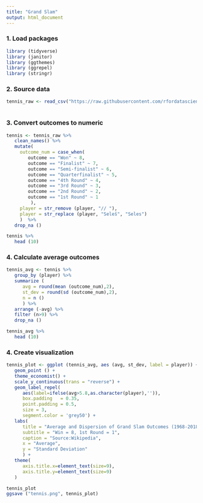 ```yaml
---
title: "Grand Slam"
output: html_document
---
```


### 1. Load packages
```r

library (tidyverse)
library (janitor)
library (ggthemes)
library (ggrepel)
library (stringr)

```

### 2. Source data
```r

tennis_raw <- read_csv("https://raw.githubusercontent.com/rfordatascience/tidytuesday/master/data/2019/2019-04-09/grand_slam_timeline.csv")
   
```
### 3. Convert outcomes to numeric
```r

tennis <- tennis_raw %>%
   clean_names() %>%
   mutate(
     outcome_num = case_when(
        outcome == "Won" ~ 8,
        outcome == "Finalist" ~ 7,
        outcome == "Semi-finalist" ~ 6,
        outcome == "Quarterfinalist" ~ 5,
        outcome == "4th Round" ~ 4,
        outcome == "3rd Round" ~ 3,
        outcome == "2nd Round" ~ 2,
        outcome == "1st Round" ~ 1
         ),
     player = str_remove (player, "// "),
     player = str_replace (player, "Seleš", "Seles")
     )  %>%
   drop_na ()

tennis %>%
   head (10)

```

### 4. Calculate average outcomes
```r
  
tennis_avg <- tennis %>%
   group_by (player) %>%
   summarize (
      avg = round(mean (outcome_num),2),
      st_dev = round(sd (outcome_num),2),
      n = n ()
      ) %>%
   arrange (-avg) %>%
   filter (n>9) %>%
   drop_na ()

tennis_avg %>%
   head (10)
```

### 4. Create visualization
```r

tennis_plot <- ggplot (tennis_avg, aes (avg, st_dev, label = player)) +
   geom_point () +
   theme_economist() +
   scale_y_continuous(trans = "reverse") +
   geom_label_repel(
      aes(label=ifelse(avg>5.8,as.character(player),'')),
      box.padding   = 0.35, 
      point.padding = 0.5,
      size = 3,
      segment.color = 'grey50') +
   labs(
      title = "Average and Dispersion of Grand Slam Outcomes (1968-2018)",
      subtitle = "Win = 8, 1st Round = 1",
      caption = "Source:Wikipedia",
      x = "Average",
      y = "Standard Deviation"
      ) +
   theme(
      axis.title.x=element_text(size=9),
      axis.title.y=element_text(size=9)
   )

tennis_plot
ggsave ("tennis.png", tennis_plot)

```
